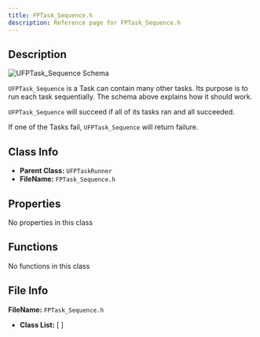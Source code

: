 ```yaml
---
title: FPTask_Sequence.h
description: Reference page for FPTask_Sequence.h
---
```



<Ref c="UFPTask_Sequence" p="UFlowPilotTask" />

## Description

<Image src={schema} alt="UFPTask_Sequence Schema" />

`UFPTask_Sequence` is a Task can contain many other tasks. Its purpose is to run each task sequentially.
The schema above explains how it should work.

`UFPTask_Sequence` will succeed if all of its tasks ran and all succeeded.

If one of the Tasks fail, `UFPTask_Sequence` will return failure.

## Class Info
- __Parent Class:__ `UFPTaskRunner`
- __FileName:__ `FPTask_Sequence.h`

## Properties

No properties in this class

## Functions

No functions in this class

## File Info

__FileName:__ `FPTask_Sequence.h`
- __Class List:__ 
[  ]
